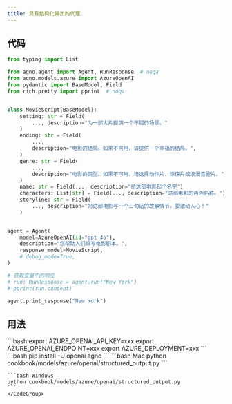 ```yaml
---
title: 具有结构化输出的代理
---
```


## 代码

```python cookbook/models/azure/openai/structured_output.py
from typing import List

from agno.agent import Agent, RunResponse  # noqa
from agno.models.azure import AzureOpenAI
from pydantic import BaseModel, Field
from rich.pretty import pprint  # noqa


class MovieScript(BaseModel):
    setting: str = Field(
        ..., description="为一部大片提供一个不错的场景。"
    )
    ending: str = Field(
        ...,
        description="电影的结局。如果不可用，请提供一个幸福的结局。",
    )
    genre: str = Field(
        ...,
        description="电影的类型。如果不可用，请选择动作片、惊悚片或浪漫喜剧片。",
    )
    name: str = Field(..., description="给这部电影起个名字")
    characters: List[str] = Field(..., description="这部电影的角色名称。")
    storyline: str = Field(
        ..., description="为这部电影写一个三句话的故事情节。要激动人心！"
    )


agent = Agent(
    model=AzureOpenAI(id="gpt-4o"),
    description="您帮助人们编写电影剧本。",
    response_model=MovieScript,
    # debug_mode=True,
)

# 获取变量中的响应
# run: RunResponse = agent.run("New York")
# pprint(run.content)

agent.print_response("New York")
```

## 用法

<Steps>
  <Snippet file="create-venv-step.mdx" />

  <Step title="设置您的 API 密钥">
    ```bash
    export AZURE_OPENAI_API_KEY=xxx
    export AZURE_OPENAI_ENDPOINT=xxx
    export AZURE_DEPLOYMENT=xxx
    ```
  </Step>

  <Step title="安装库">
    ```bash
    pip install -U openai agno
    ```
  </Step>

  <Step title="运行代理">
    <CodeGroup>
    ```bash Mac
    python cookbook/models/azure/openai/structured_output.py
    ```

    ```bash Windows
    python cookbook/models/azure/openai/structured_output.py
    ```
    </CodeGroup>
  </Step>
</Steps>